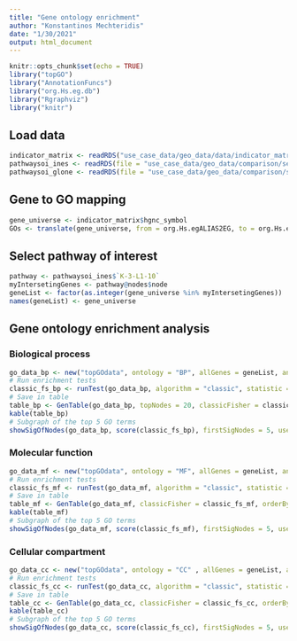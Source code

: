 ```yaml
---
title: "Gene ontology enrichment"
author: "Konstantinos Mechteridis"
date: "1/30/2021"
output: html_document
---
```


```r
knitr::opts_chunk$set(echo = TRUE)
library("topGO")
library("AnnotationFuncs")
library("org.Hs.eg.db")
library("Rgraphviz")
library("knitr")
```

## Load data
```r
indicator_matrix <- readRDS("use_case_data/geo_data/data/indicator_matrix_lfc1_p0,001.rds")
pathwaysoi_ines <- readRDS(file = "use_case_data/geo_data/comparison/selected_ines_pathways.rds")
pathwaysoi_glone <- readRDS(file = "use_case_data/geo_data/comparison/selected_glone_pathways.rds")
```

## Gene to GO mapping
```r
gene_universe <- indicator_matrix$hgnc_symbol
GOs <- translate(gene_universe, from = org.Hs.egALIAS2EG, to = org.Hs.egGO)
```
## Select pathway of interest
```r
pathway <- pathwaysoi_ines$`K-3-L1-10`
myIntersetingGenes <- pathway@nodes$node
geneList <- factor(as.integer(gene_universe %in% myIntersetingGenes))
names(geneList) <- gene_universe
```
## Gene ontology enrichment analysis
### Biological process
```r
go_data_bp <- new("topGOdata", ontology = "BP", allGenes = geneList, annot = annFUN.gene2GO, gene2GO = GOs)
# Run enrichment tests
classic_fs_bp <- runTest(go_data_bp, algorithm = "classic", statistic = "fisher")
# Save in table
table_bp <- GenTable(go_data_bp, topNodes = 20, classicFisher = classic_fs_bp)
kable(table_bp)
# Subgraph of the top 5 GO terms 
showSigOfNodes(go_data_bp, score(classic_fs_bp), firstSigNodes = 5, useInfo = "all")
```
### Molecular function
```r
go_data_mf <- new("topGOdata", ontology = "MF", allGenes = geneList, annot = annFUN.gene2GO, gene2GO = GOs)
# Run enrichment tests
classic_fs_mf <- runTest(go_data_mf, algorithm = "classic", statistic = "fisher")
# Save in table
table_mf <- GenTable(go_data_mf, classicFisher = classic_fs_mf, orderBy = "classicFisher", topNodes = 20)
kable(table_mf)
# Subgraph of the top 5 GO terms 
showSigOfNodes(go_data_mf, score(classic_fs_mf), firstSigNodes = 5, useInfo = "all")
```
### Cellular compartment
```r
go_data_cc <- new("topGOdata", ontology = "CC" , allGenes = geneList, annot = annFUN.gene2GO, gene2GO = GOs)
# Run enrichment tests
classic_fs_cc <- runTest(go_data_cc, algorithm = "classic", statistic = "fisher")
# Save in table
table_cc <- GenTable(go_data_cc, classicFisher = classic_fs_cc, orderBy = "classicFisher", topNodes = 20)
kable(table_cc)
# Subgraph of the top 5 GO terms 
showSigOfNodes(go_data_cc, score(classic_fs_cc), firstSigNodes = 5, useInfo = "all")
```


